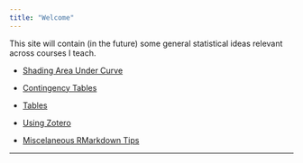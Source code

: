```yaml
---
title: "Welcome"
---
```


This site will contain (in the future) some general statistical ideas relevant across courses I teach.


* [Shading Area Under Curve](./rmarkdown/NormalGGio.html)

* [Contingency Tables](./rmarkdown/ContingencyTables.html)

* [Tables](./rmarkdown/FormattingTables.html)

* [Using Zotero](https://stat-ata-asu.github.io/STT2810HonorsClassRepo/RMarkdown/ZoteroInClass.html)

* [Miscelaneous RMarkdown Tips](./rmarkdown/MiscRmarkdown.html)

* * *